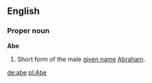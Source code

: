 ==English==
===Proper noun===
'''Abe'''

#Short form of the male [[given name]] [[Abraham]].

[[de:abe]]
[[pl:Abe]]
